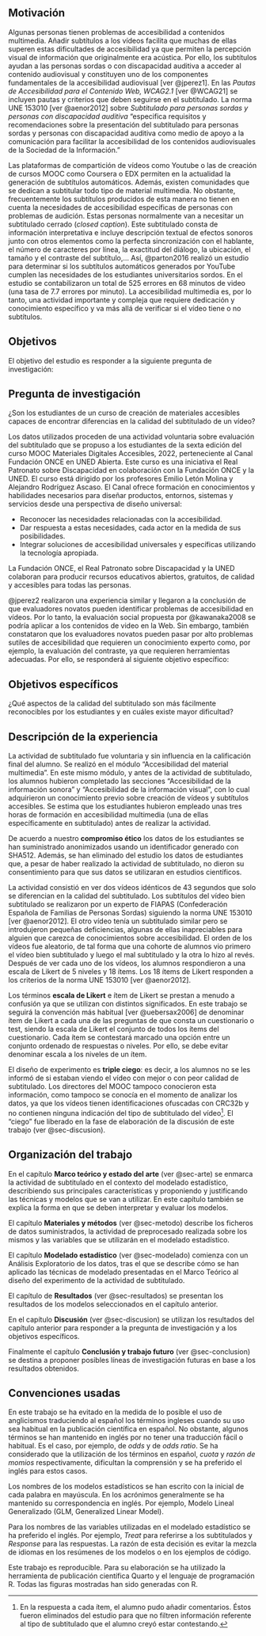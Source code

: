 ## Motivación

Algunas personas tienen problemas de accesibilidad a contenidos multimedia. Añadir subtítulos a los vídeos facilita que muchas de ellas superen estas dificultades de accesibilidad ya que permiten la percepción visual de información que originalmente era acústica. Por ello, los subtítulos ayudan a las personas sordas o con discapacidad auditiva a acceder al contenido audiovisual y constituyen uno de los componentes fundamentales de la accesibilidad audiovisual [ver @jperez1]. En las *Pautas de Accesibilidad para el Contenido Web, WCAG2.1* [ver @WCAG21] se incluyen pautas y criterios que deben seguirse en el subtitulado. La norma UNE 153010 [ver @aenor2012] sobre *Subtitulado para personas sordas y personas con discapacidad auditiva* "especifica requisitos y recomendaciones sobre la presentación del subtitulado para personas sordas y personas con discapacidad auditiva como medio de apoyo a la comunicación para facilitar la accesibilidad de los contenidos audiovisuales de la Sociedad de la Información."

Las plataformas de compartición de vídeos como Youtube o las de creación de cursos MOOC como Coursera o EDX permiten en la actualidad la generación de subtítulos automáticos. Además, existen comunidades que se dedican a subtitular todo tipo de material multimedia. No obstante, frecuentemente los subtítulos producidos de esta manera no tienen en cuenta la necesidades de accesibilidad específicas de personas con problemas de audición. Estas personas normalmente van a necesitar un subtitulado cerrado (*closed caption*). Este subtitulado consta de información interpretativa e incluye descripción textual de efectos sonoros junto con otros elementos como la perfecta sincronización con el hablante, el número de caracteres por línea, la exactitud del diálogo, la ubicación, el tamaño y el contraste del subtítulo,... Así, @parton2016  realizó un estudio para determinar si los subtítulos automáticos generados por YouTube cumplen las necesidades de los estudiantes universitarios sordos. En el estudio se contabilizaron un total de 525 errores en 68 minutos de video (una tasa de 7.7 errores por minuto). La accesibilidad multimedia es, por lo tanto, una actividad importante y compleja que requiere dedicación y conocimiento específico y va más allá de verificar si el vídeo tiene o no subtítulos.

## Objetivos {#sec-objetivos}

El objetivo del estudio es responder a la siguiente pregunta de investigación:

::: {.callout-note}
## Pregunta de investigación

¿Son los estudiantes de un curso de creación de materiales accesibles capaces de encontrar diferencias en la calidad del subtitulado de un vídeo?
:::

Los datos utilizados proceden de una actividad voluntaria sobre evaluación del subtitulado que se propuso a los estudiantes de la sexta edición del curso MOOC Materiales Digitales Accesibles, 2022, perteneciente al Canal Fundación ONCE en UNED Abierta. Este curso es una iniciativa el Real Patronato sobre Discapacidad en colaboración con la Fundación ONCE y la UNED. El curso está dirigido por los profesores Emilio Letón Molina y Alejandro Rodríguez Ascaso. El Canal ofrece formación en conocimientos y habilidades necesarios para diseñar productos, entornos, sistemas y servicios desde una perspectiva de diseño universal:

* Reconocer las necesidades relacionadas con la accesibilidad.
* Dar respuesta a estas necesidades, cada actor en la medida de sus posibilidades.
* Integrar soluciones de accesibilidad universales y específicas utilizando la tecnología apropiada.

La Fundación ONCE, el Real Patronato sobre Discapacidad y la UNED colaboran para producir recursos educativos abiertos, gratuitos, de calidad y accesibles para todas las personas.

@jperez2 realizaron una experiencia similar y llegaron a la conclusión de que evaluadores novatos pueden identificar problemas de accesibilidad en vídeos. Por lo tanto, la evaluación social propuesta por @kawanaka2008 se podría aplicar a los contenidos de video en la Web. Sin embargo, también constataron que los evaluadores novatos pueden pasar por alto problemas sutiles de accesibilidad que requieren un conocimiento experto como, por ejemplo, la evaluación del contraste, ya que requieren herramientas adecuadas. Por ello, se responderá al siguiente objetivo específico:

::: {.callout-tip}
## Objetivos específicos

¿Qué aspectos de la calidad del subtitulado son más fácilmente reconocibles por los estudiantes y en cuáles existe mayor dificultad?
:::

## Descripción de la experiencia

La actividad de subtitulado fue voluntaria y sin influencia en la calificación final del alumno. Se realizó en el módulo "Accesibilidad del material multimedia". En este mismo módulo, y antes de la actividad de subtitulado, los alumnos hubieron completado las secciones "Accesibilidad de la información sonora" y "Accesibilidad de la información visual", con lo cual adquirieron un conocimiento previo sobre creación de vídeos y subtítulos accesibles. Se estima que los estudiantes hubieron empleado unas tres horas de formación en accesibilidad multimedia (una de ellas específicamente en subtitulado) antes de realizar la actividad.

De acuerdo a nuestro **compromiso ético** los datos de los estudiantes se han suministrado anonimizados usando un identificador generado con SHA512. Además, se han eliminado del estudio los datos de estudiantes que, a pesar de haber realizado la actividad de subtitulado, no dieron su consentimiento para que sus datos se utilizaran en estudios científicos.

La actividad consistió en ver dos vídeos idénticos de 43 segundos que solo se diferencian en la calidad del subtitulado. Los subtítulos del vídeo bien subtitulado se realizaron por un experto de FIAPAS (Confederación Española de Familias de Personas Sordas) siguiendo la norma UNE 153010 [ver @aenor2012]. El otro vídeo tenía un subtitulado similar pero se introdujeron pequeñas deficiencias, algunas de ellas inapreciables para alguien que carezca de conocimientos sobre accesibilidad. El orden de los vídeos fue aleatorio, de tal forma que una cohorte de alumnos vio primero el vídeo bien subtitulado y luego el mal subtitulado y la otra lo hizo al revés. Después de ver cada uno de los vídeos, los alumnos respondieron a una escala de Likert de 5 niveles y 18 ítems. Los 18 ítems de Likert responden a los criterios de la norma UNE 153010 [ver @aenor2012].

Los términos **escala de Likert** e ítem de Likert se prestan a menudo a confusión ya que se utilizan con distintos significados. En este trabajo se seguirá la convención más habitual [ver @uebersax2006] de denominar ítem de Likert a cada una de las preguntas de que consta un cuestionario o test, siendo la escala de Likert el conjunto de todos los ítems del cuestionario. Cada ítem se contestará marcado una opción entre un conjunto ordenado de respuestas o niveles. Por ello, se debe evitar denominar escala a los niveles de un ítem.

El diseño de experimento es **triple ciego**: es decir, a los alumnos no se les informó de si estaban viendo el vídeo con mejor o con peor calidad de subtitulado. Los directores del MOOC tampoco conocieron esta información, como tampoco se conocía en el momento de analizar los datos, ya que los vídeos tienen identificaciones ofuscadas con CRC32b y no contienen ninguna indicación del tipo de subtitulado del vídeo^[En la respuesta a cada ítem, el alumno pudo añadir comentarios. Éstos fueron eliminados del estudio para que no filtren información referente al tipo de subtitulado que el alumno creyó estar contestando.]. El "ciego" fue liberado en la fase de elaboración de la discusión de este trabajo (ver @sec-discusion).


## Organización del trabajo

En el capítulo **Marco teórico y estado del arte** (ver @sec-arte) se enmarca la actividad de subtitulado en el contexto del modelado estadístico, describiendo sus principales características y proponiendo y justificando las técnicas y modelos que se van a utilizar. En este capítulo también se explica la forma en que se deben interpretar y evaluar los modelos.

El capítulo **Materiales y métodos** (ver @sec-metodo) describe los ficheros de datos suministrados, la actividad de preprocesado realizada sobre los mismos y las variables que se utilizarán en el modelado estadístico.

El capítulo **Modelado estadístico** (ver @sec-modelado) comienza con un Análisis Exploratorio de los datos, tras el que se describe cómo se han aplicado las técnicas de modelado presentadas en el Marco Teórico al diseño del experimento de la actividad de subtitulado. 

El capítulo de **Resultados** (ver @sec-resultados) se presentan los resultados de los modelos seleccionados en el capítulo anterior.

En el capítulo **Discusión** (ver @sec-discusion) se utilizan los resultados del capítulo anterior para responder a la pregunta de investigación y a los objetivos específicos.

Finalmente el capítulo **Conclusión y trabajo futuro** (ver @sec-conclusion) se destina a proponer posibles líneas de investigación futuras en base a los resultados obtenidos.

## Convenciones usadas

En este trabajo se ha evitado en la medida de lo posible el uso de anglicismos traduciendo al español los términos ingleses cuando su uso sea habitual en la publicación científica en español. No obstante, algunos términos se han mantenido en inglés por no tener una traducción fácil o habitual. Es el caso, por ejemplo, de *odds* y de *odds ratio*. Se ha considerado que la utilización de los términos en español, *cuota* y *razón de momios* respectivamente, dificultan la comprensión y se ha preferido el inglés para estos casos.

Los nombres de los modelos estadísticos se han escrito con la inicial de cada palabra en mayúscula. En los acrónimos generalmente se ha mantenido su correspondencia en inglés. Por ejemplo, Modelo Lineal Generalizado (GLM, Generalized Linear Model).

Para los nombres de las variables utilizadas en el modelado estadístico se ha preferido el inglés. Por ejemplo, *Treat* para referirse a los subtitulados y *Response* para las respuestas. La razón de esta decisión es evitar la mezcla de idiomas en los resúmenes de los modelos o en los ejemplos de código.

Este trabajo es reproducible. Para su elaboración se ha utilizado la herramienta de publicación científica Quarto y el lenguaje de programación R. Todas las figuras mostradas han sido generadas con R.


